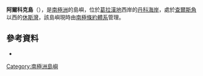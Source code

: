 {{Coord|64|14|S|61|8|W|display=title}}

'''阿爾科克島'''（{{lang-en|Alcock Island}}），是[[南極洲|南極洲]]的島嶼，位於[[葛拉漢地|葛拉漢地]]西岸的[[丹科海岸|丹科海岸]]，處於[[查爾斯角|查爾斯角]]以西的[[休斯灣|休斯灣]]，該島嶼現時由[[南極條約體系|南極條約體系]]管理。
==參考資料==
* {{usgs-gazetteer|id=206}}

{{DEFAULTSORT:Alcock Island}}
[[Category:南極洲島嶼|Category:南極洲島嶼]]


{{DancoCoast-geo-stub}}